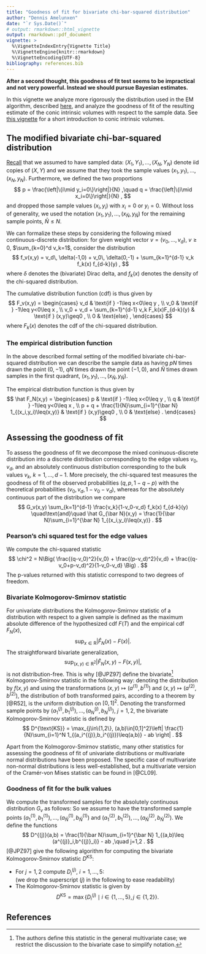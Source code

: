 ```yaml
---
title: "Goodness of fit for bivariate chi-bar-squared distribution"
author: "Dennis Amelunxen"
date: "`r Sys.Date()`"
# output: rmarkdown::html_vignette
output: rmarkdown::pdf_document
vignette: >
  %\VignetteIndexEntry{Vignette Title}
  %\VignetteEngine{knitr::rmarkdown}
  %\VignetteEncoding{UTF-8}
bibliography: references.bib
---
```


**After a second thought, this goodness of fit test seems to be impractical and not very powerful. Instead we should pursue Bayesian estimates.**

In this vignette we analyze more rigorously the distribution used in the EM algorithm, described [here](estim-conic-intrinsic-volumes-with-EM.html), and analyze the goodness of fit of the resulting estimate of the conic intrinsic volumes with respect to the sample data. See [this vignette](conic-intrinsic-volumes.html) for a short introduction to conic intrinsic volumes.

## The modified bivariate chi-bar-squared distribution {#mod_bivchibarsq}

[Recall](estim-conic-intrinsic-volumes-with-EM.html#setup) that we assumed to have sampled data: $(X_1,Y_1),\ldots,(X_N,Y_N)$ denote iid copies of $(X,Y)$ and we assume that they took the sample values $(x_1,y_1),\ldots,(x_N,y_N)$. Furthermore, we defined the two proportions
$$ p = \frac{\left|\{i\mid y_i=0\}\right|}{N} ,\quad q = \frac{\left|\{i\mid x_i=0\}\right|}{N} , $$
and dropped those sample values $(x_i,y_i)$ with $x_i=0$ or $y_i=0$. Without loss of generality, we used the notation $(x_1,y_1),\ldots,(x_{\bar N},y_{\bar N})$ for the remaining sample points, $\bar N\leq N$.

We can formalize these steps by considering the following mixed continuous-discrete distribution: for given weight vector $v=(v_0,\ldots,v_d)$, $v\geq0$, $\sum_{k=0}^d v_k=1$, consider the distribution
$$ f_v(x,y) = v_d\, \delta(-1,0) + v_0\, \delta(0,-1) + \sum_{k=1}^{d-1} v_k f_k(x) f_{d-k}(y) , $$
where $\delta$ denotes the (bivariate) Dirac delta, and $f_k(x)$ denotes the density of the chi-squared distribution.

The cumulative distribution function (cdf) is thus given by
$$ F_v(x,y) = \begin{cases}
      v_d & \text{if } -1\leq x<0\leq y ,
   \\ v_0 & \text{if } -1\leq y<0\leq x ,
   \\ v_0 + v_d + \sum_{k=1}^{d-1} v_k F_k(x)F_{d-k}(y) & \text{if } (x,y)\geq0 ,
   \\ 0 & \text{else} ,
   \end{cases} $$
where $F_k(x)$ denotes the cdf of the chi-squared distribution.

### The empirical distribution function

In the above described formal setting of the modified bivariate chi-bar-squared distribution we can describe the sample data as having $pN$ times drawn the point $(0,-1)$, $qN$ times drawn the point $(-1, 0)$, and $\bar N$ times drawn samples in the first quadrant, $(x_1,y_1),\ldots,(x_{\bar N},y_{\bar N})$.

The empirical distribution function is thus given by
$$ \hat F_N(x,y) = \begin{cases}
      p & \text{if } -1\leq x<0\leq y ,
   \\ q & \text{if } -1\leq y<0\leq x ,
   \\ p + q + \frac{1}{N}\sum_{i=1}^{\bar N} 1_{(x_i,y_i)\leq(x,y)} & \text{if } (x,y)\geq0 ,
   \\ 0 & \text{else} .
   \end{cases} $$

## Assessing the goodness of fit

To assess the goodness of fit we decompose the mixed coninuous-discrete distribution into a discrete distribution corresponding to the edge values $v_0, v_d$, and an absolutely continuous distribution corresponding to the bulk values $v_k$, $k=1,\ldots,d-1$. More precisely, the chi-squared test measures the goodness of fit of the observed probabilities $(q,p,1-q-p)$ with the theoretical probabilities $(v_0,v_d,1-v_0-v_d)$, whereas for the absolutely continuous part of the distribution we compare
$$ G_v(x,y) \sum_{k=1}^{d-1} \frac{v_k}{1-v_0-v_d} f_k(x) f_{d-k}(y) \quad\text{and}\quad \hat G_{\bar N}(x,y) = \frac{1}{\bar N}\sum_{i=1}^{\bar N} 1_{(x_i,y_i)\leq(x,y)} . $$

### Pearson's chi squared test for the edge values

We compute the chi-squared statistic
$$ \chi^2 = N\Big( \frac{(q-v_0)^2}{v_0} + \frac{(p-v_d)^2}{v_d} + \frac{(q-v_0+p-v_d)^2}{1-v_0-v_d} \Big) . $$
The p-values returned with this statistic correspond to two degrees of freedom.

### Bivariate Kolmogorov-Smirnov statistic

For univariate distributions the Kolmogorov-Smirnov statistic of a distribution with respect to a given sample is defined as the maximum absolute difference of the hypothesized cdf $F(T)$ and the empirical cdf $F_N(x)$,
$$ \sup_{x\in \text{R}} \left|\hat F_N(x)-F(x)\right| . $$
The straightforward bivariate generalization,
$$ \sup_{(x,y)\in \text{R}^2} \left|\hat F_N(x,y)-F(x,y)\right| , $$
is not distribution-free. This is why [@JPZ97] define the bivariate^[The authors define this statistic in the general multivariate case; we restrict the discussion to the bivariate case to simplify notation.] Kolmogorov-Smirnov statistic in the following way: denoting the distribution by $f(x,y)$ and using the transformations $(x,y)\mapsto(a^{(1)},b^{(1)})$ and $(x,y)\mapsto(a^{(2)},b^{(2)})$,
\begin{align*}
   a^{(1)} & = \int_{-\infty}^x\int_{-\infty}^\infty f(s,t)\,dt\,ds , & b^{(1)} & = \frac{\int_{-\infty}^y f(x,t)\,dt}{\int_{-\infty}^\infty f(x,t)\,dt}
\\[1mm] a^{(2)} & = \int_{-\infty}^y\int_{-\infty}^\infty f(s,t)\,ds\,dt , & b^{(2)} & = \frac{\int_{-\infty}^x f(s,y)\,ds}{\int_{-\infty}^\infty f(s,y)\,ds}
\end{align*}
the distribution of both transformed pairs, according to a theorem by [@R52], is the uniform distribution on $[0,1]^2$. Denoting the transformed sample points by $(a^{(j)}_1,b^{(j)}_1),\ldots,(a^{(j)}_N,b^{(j)}_N)$, $j=1,2$, the bivariate Kolmogorov-Smirnov statistic is defined by
$$ D^{\text{KS}} = \max_{j\in\{1,2\}, (a,b)\in[0,1]^2}\left| \frac{1}{N}\sum_{i=1}^N 1_{(a_i^{(j)},b_i^{(j)})\leq(a,b)} - ab \right| . $$

Apart from the Kolmogorov-Smirnov statistic, many other statistics for assessing the goodness of fit of univariate distributions or multivariate normal distributions have been proposed. The specific case of multivariate non-normal distributions is less well-established, but a multivariate version of the Cram&eacute;r-von Mises statistic can be found in [@CL09].

### Goodness of fit for the bulk values

We compute the transformed samples for the absolutely continuous distribution $G_v$ as follows:
\begin{align*}
   a^{(1)} & = \sum_{k=1}^{d-1} \frac{v_k}{1-v_0-v_d} F_k(x) ,
 & b^{(1)} & = \frac{\sum_{k=1}^{d-1} v_k f_k(x)F_{d-k}(y)}{\sum_{k=1}^{d-1} v_kf_k(x)} ,
\\ a^{(2)} & = \sum_{k=1}^{d-1} \frac{v_k}{1-v_0-v_d} F_{d-k}(y) ,
 & b^{(2)} & = \frac{\sum_{k=1}^{d-1} v_k F_k(x)f_{d-k}(y)}{\sum_{k=1}^{d-1} v_k f_{d-k}(y)} .
\end{align*}
So we assume to have the transformed sample points $\big(a^{(1)}_1, b^{(1)}_1\big),\ldots,\big(a^{(1)}_{\bar N}, b^{(1)}_{\bar N}\big)$ and $\big(a^{(2)}_1, b^{(2)}_1\big),\ldots,\big(a^{(2)}_{\bar N}, b^{(2)}_{\bar N}\big)$. We define the functions
$$ D^{(j)}(a,b) = \frac{1}{\bar N}\sum_{i=1}^{\bar N} 1_{(a,b)\leq (a^{(j)}_i,b^{(j)}_i)} - ab ,\quad j=1,2 . $$
[@JPZ97] give the following algorithm for computing the bivariate Kolmogorov-Smirnov statistic $D^{\text{KS}}$:

* For $j=1,2$ compute $D_i^{(j)}$, $i=1,\ldots,5$:  
(we drop the superscript $(j)$ in the following to ease readability)
\begin{align*}
   D_1 & = \max\{D(a_i,b_i)\mid 1\leq i\leq \bar N\} ,
\\ D_2 & = \max\{D(a_\ell,b_i)\mid 1\leq i,\ell\leq \bar N, a_\ell>a_i, b_\ell<b_i \} ,
\\ D_3 & = \tfrac{2}{\bar N} - \min\{D(a_\ell,b_i)\mid 1\leq i,\ell\leq \bar N, a_\ell>a_i, b_\ell<b_i \} ,
\\ D_4 & = \tfrac{1}{\bar N} - \min\{D(1,b_i)\mid 1\leq i\leq \bar N \} ,
\\ D_5 & = \tfrac{1}{\bar N} - \min\{D(a_i,1)\mid 1\leq i\leq \bar N \} .
\end{align*}
* The Kolmogorov-Smirnov statistic is given by
$$ D^{\text{KS}} = \max\big\{ D^{(j)}_i\mid i\in\{1,\ldots,5\}, j\in\{1,2\}\big\} . $$

## References















